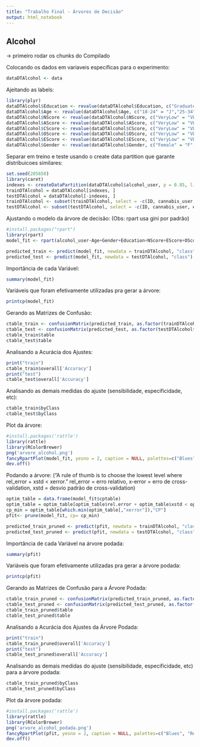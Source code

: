 ```yaml
---
title: "Trabalho Final - Árvores de Decisão"
output: html_notebook
---
```


## Alcohol

-> primeiro rodar os chunks do Compilado

Colocando os dados em variaveis especificas para o experimento:

```r
dataDTAlcohol <- data
```

Ajeitando as labels:
```r
library(plyr)
dataDTAlcohol$Education <- revalue(dataDTAlcohol$Education, c("Graduate degree"="Gdg", "Left school"="LS", "Professional certificate/ diploma"="Pct", "Some college or university, no certificate or degree"="Uwodg", "University degree"="Udg"))
dataDTAlcohol$Age <- revalue(dataDTAlcohol$Age, c("18-24" = "J","25-34" = "JA", "35-44" = "A", "45+" = "MI+"))
dataDTAlcohol$NScore <- revalue(dataDTAlcohol$NScore, c("VeryLow" = "VL", "Low" = "L", "Average" = "A", "High" = "H", "VeryHigh" = "H"))
dataDTAlcohol$AScore <- revalue(dataDTAlcohol$AScore, c("VeryLow" = "VL", "Low" = "L", "Average" = "A", "High" = "H", "VeryHigh" = "H"))
dataDTAlcohol$CScore <- revalue(dataDTAlcohol$CScore, c("VeryLow" = "VL", "Low" = "L", "Average" = "A", "High" = "H", "VeryHigh" = "H"))
dataDTAlcohol$OScore <- revalue(dataDTAlcohol$OScore, c("VeryLow" = "VL", "Low" = "L", "Average" = "A", "High" = "H", "VeryHigh" = "H"))
dataDTAlcohol$EScore <- revalue(dataDTAlcohol$EScore, c("VeryLow" = "VL", "Low" = "L", "Average" = "A", "High" = "H", "VeryHigh" = "H"))
dataDTAlcohol$Gender <- revalue(dataDTAlcohol$Gender, c("Female" = "F", "Male" = "M"))

```

Separar em treino e teste usando o create data partition que garante distribuicoes similares:

```r
set.seed(205650)
library(caret)
indexes <- createDataPartition(dataDTAlcohol$alcohol_user, p = 0.85, list = FALSE)
trainDTAlcohol = dataDTAlcohol[indexes, ]
testDTAlcohol = dataDTAlcohol[-indexes, ]
trainDTAlcohol <- subset(trainDTAlcohol, select = -c(ID, cannabis_user, ecstasy_user, stimulating_user))
testDTAlcohol <- subset(testDTAlcohol, select = -c(ID, cannabis_user, ecstasy_user, stimulating_user))

```

Ajustando o modelo da árvore de decisão:
(Obs: rpart usa gini por padrão)
```r
#install.packages("rpart")
library(rpart)
model_fit <- rpart(alcohol_user~Age+Gender+Education+NScore+EScore+OScore+AScore+CScore, data = trainDTAlcohol, method = "class", control =rpart.control(minsplit =1,minbucket=1, cp=0))

predicted_train <- predict(model_fit, newdata = trainDTAlcohol, "class")
predicted_test <- predict(model_fit, newdata = testDTAlcohol, "class")

```

Importância de cada Variável:
```r
summary(model_fit)
```

Variáveis que foram efetivamente utilizadas pra gerar a árvore:
```r
printcp(model_fit)
```

Gerando as Matrizes de Confusão:

```r
ctable_train <- confusionMatrix(predicted_train, as.factor(trainDTAlcohol$alcohol_user), positive = "1")
ctable_test <- confusionMatrix(predicted_test, as.factor(testDTAlcohol$alcohol_user), positive = "1")
ctable_train$table
ctable_test$table

```

Analisando a Acurácia dos Ajustes:

```r
print("train")
ctable_train$overall['Accuracy']
print("test")
ctable_test$overall['Accuracy']

```

Analisando as demais medidas do ajuste (sensibilidade, especificidade, etc):

```r
ctable_train$byClass
ctable_test$byClass
```

Plot da árvore:

```r
#install.packages('rattle')
library(rattle)
library(RColorBrewer)
png('arvore_alcohol.png')
fancyRpartPlot(model_fit, yesno = 2, caption = NULL, palettes=c("Blues", "Reds"))
dev.off()
```

Podando a árvore:
("A rule of thumb is to choose the lowest level where rel_error + xstd < xerror." rel_error = erro relativo, x-error = erro de cross-validation, xstd = desvio padrão de cross-validation)

```r
optim_table = data.frame(model_fit$cptable)
optim_table = optim_table[optim_table$rel.error + optim_table$xstd < optim_table$xerror, ]
cp_min = optim_table[which.min(optim_table[,"xerror"]),"CP"]
pfit<- prune(model_fit, cp= cp_min)

predicted_train_pruned <- predict(pfit, newdata = trainDTAlcohol, "class")
predicted_test_pruned <- predict(pfit, newdata = testDTAlcohol, "class")

```

Importância de cada Variável na árvore podada:
```r
summary(pfit)
```

Variáveis que foram efetivamente utilizadas pra gerar a árvore podada:

```r
printcp(pfit)
```

Gerando as Matrizes de Confusão para a Árvore Podada:

```r
ctable_train_pruned <- confusionMatrix(predicted_train_pruned, as.factor(trainDTAlcohol$alcohol_user), positive = "1")
ctable_test_pruned <- confusionMatrix(predicted_test_pruned, as.factor(testDTAlcohol$alcohol_user), positive = "1")
ctable_train_pruned$table
ctable_test_pruned$table

```

Analisando a Acurácia dos Ajustes da Árvore Podada:

```r
print("train")
ctable_train_pruned$overall['Accuracy']
print("test")
ctable_test_pruned$overall['Accuracy']

```

Analisando as demais medidas do ajuste (sensibilidade, especificidade, etc) para a árvore podada:

```r
ctable_train_pruned$byClass
ctable_test_pruned$byClass
```

Plot da árvore podada:

```r
#install.packages('rattle')
library(rattle)
library(RColorBrewer)
png('arvore_alcohol_podada.png')
fancyRpartPlot(pfit, yesno = 2, caption = NULL, palettes=c("Blues", "Reds"))
dev.off()
```
